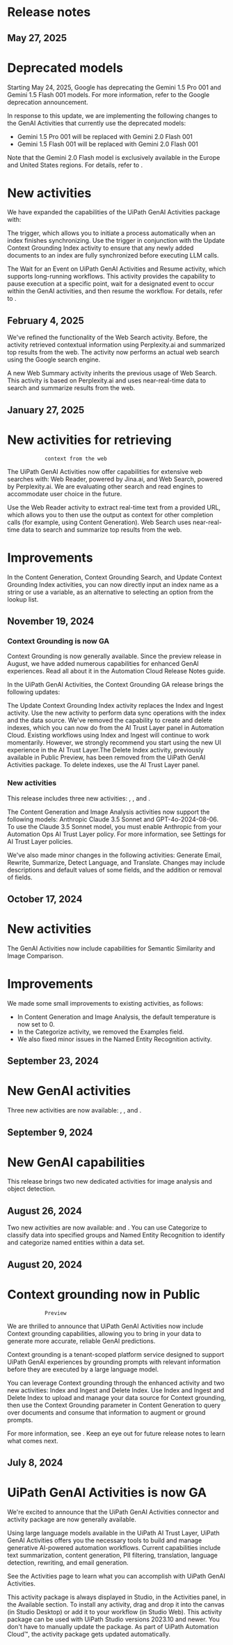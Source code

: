 ﻿# Release notes


## May 27, 2025

# Deprecated models

Starting May 24, 2025, Google has deprecating the Gemini 1.5 Pro 001 and Gemini 1.5 Flash 001
                models. For more information, refer to the Google deprecation announcement.

In response to this update, we are implementing the following changes to the GenAI Activities that currently use the deprecated models:

* Gemini 1.5 Pro 001 will be replaced with Gemini 2.0 Flash 001
* Gemini 1.5 Flash 001 will be replaced with Gemini 2.0 Flash 001

Note that the Gemini 2.0 Flash model is exclusively available in the Europe and United States
                regions. For details, refer to .

# New activities

We have expanded the capabilities of the UiPath GenAI Activities package with:

The  trigger, which allows you to initiate a process automatically when an index finishes synchronizing. Use the trigger in conjunction with the Update Context Grounding Index activity to ensure that any newly added documents to an index are fully synchronized before executing LLM calls.

The Wait for an Event on UiPath GenAI Activities and Resume activity, which supports long-running workflows. This activity provides the capability to pause execution at a specific point, wait for a designated event to occur within the GenAI activities, and then resume the workflow. For details, refer to .


## February 4, 2025

We've refined the functionality of the Web Search activity. Before, the activity
            retrieved contextual information using Perplexity.ai and summarized top results from the
            web. The activity now performs an actual web search using the Google search engine.

A new Web Summary activity inherits the previous usage of Web Search. This
            activity is based on Perplexity.ai and uses near-real-time data to search and summarize
            results from the web.


## January 27, 2025

# New activities for retrieving
                context from the web

The UiPath GenAI Activities now offer capabilities for extensive web searches with:
                    Web Reader, powered by Jina.ai, and Web Search, powered by
                Perplexity.ai. We are evaluating other search and read engines to accommodate user
                choice in the future.

Use the Web Reader activity to extract real-time text from a provided URL,
                which allows you to then use the output as context for other completion calls (for
                example, using Content Generation). Web Search uses near-real-time data to
                search and summarize top results from the web.

# Improvements

In the Content Generation, Context Grounding Search, and Update
                    Context Grounding Index activities, you can now directly input an index name
                as a string or use a variable, as an alternative to selecting an option from the
                lookup list.


## November 19, 2024




### Context Grounding is now GA

Context Grounding is now generally available. Since the preview
            release in August, we have added numerous capabilities for enhanced GenAI experiences.
            Read all about it in the Automation Cloud Release Notes guide.

In the UiPath GenAI Activities, the Context Grounding GA release brings the following updates:

The Update Context Grounding Index activity replaces the Index and Ingest activity. Use the new activity to perform data sync operations with the index and the data source. We've removed the capability to create and delete indexes, which you can now do from the AI Trust Layer panel in Automation Cloud. Existing workflows using Index and Ingest will continue to work momentarily. However, we strongly recommend you start using the new UI experience in the AI Trust Layer.The Delete Index activity, previously available in Public Preview, has been removed from the UiPath GenAI Activities package. To delete indexes, use the AI Trust Layer panel.


### New activities

This release includes three new activities: , , and .

The Content Generation and Image Analysis activities now support the following models: Anthropic Claude 3.5 Sonnet and GPT-4o-2024-08-06. To use the Claude 3.5 Sonnet model, you must enable Anthropic from your Automation Ops AI Trust Layer policy. For more information, see Settings for AI Trust Layer policies.

We've also made minor changes in the following activities: Generate Email, Rewrite, Summarize, Detect Language, and Translate. Changes may include descriptions and default values of some fields, and the addition or removal of fields.


## October 17, 2024

# New activities

The GenAI Activities now include capabilities for Semantic Similarity and
                    Image Comparison.

# Improvements

We made some small improvements to existing activities, as follows:

* In Content Generation and Image Analysis, the default temperature is now set to 0.
* In the Categorize activity, we removed the Examples field.
* We also fixed minor issues in the Named Entity Recognition activity.


## September 23, 2024

# New GenAI activities

Three new activities are now available: , , and .


## September 9, 2024

# New GenAI capabilities

This release brings two new dedicated activities for image
                    analysis and object detection.


## August 26, 2024

Two new activities are now available:  and . You can use
                Categorize to classify data into specified groups and Named Entity
                Recognition to identify and categorize named entities within a data set.


## August 20, 2024

# Context grounding now in Public
                Preview

We are thrilled to announce that UiPath GenAI Activities now include Context grounding
                capabilities, allowing you to bring in your data to generate more accurate, reliable
                GenAI predictions.

Context grounding is a tenant-scoped platform service designed to support UiPath GenAI
                experiences by grounding prompts with relevant information before they are executed
                by a large language model.

You can leverage Context grounding through the enhanced  activity and
                two new activities: Index and Ingest and Delete Index. Use Index
                    and Ingest and Delete Index to upload and manage your data source for
                Context grounding, then use the Context Grounding parameter in Content
                    Generation to query over documents and consume that information to augment
                or ground prompts.

For more information, see .
                Keep an eye out for future release notes to learn what comes next.


## July 8, 2024

# UiPath GenAI Activities is now GA

We're excited to announce that the UiPath GenAI Activities connector and activity package are now generally available.

Using large language models available in the UiPath AI Trust Layer, UiPath GenAI Activities offers you the necessary tools to build and manage generative AI-powered automation workflows. Current capabilities include text summarization, content generation, PII filtering, translation, language detection, rewriting, and email generation.

See the Activities page to learn what you can accomplish with UiPath GenAI Activities.

This activity package is always displayed in Studio, in the Activities panel, in the Available section. To install any activity, drag and drop it into the canvas (in Studio Desktop) or add it to your workflow (in Studio Web). This activity package can be used with UiPath Studio versions 2023.10 and newer. You don't have to manually update the package. As part of UiPath Automation Cloud™, the activity package gets updated automatically.

